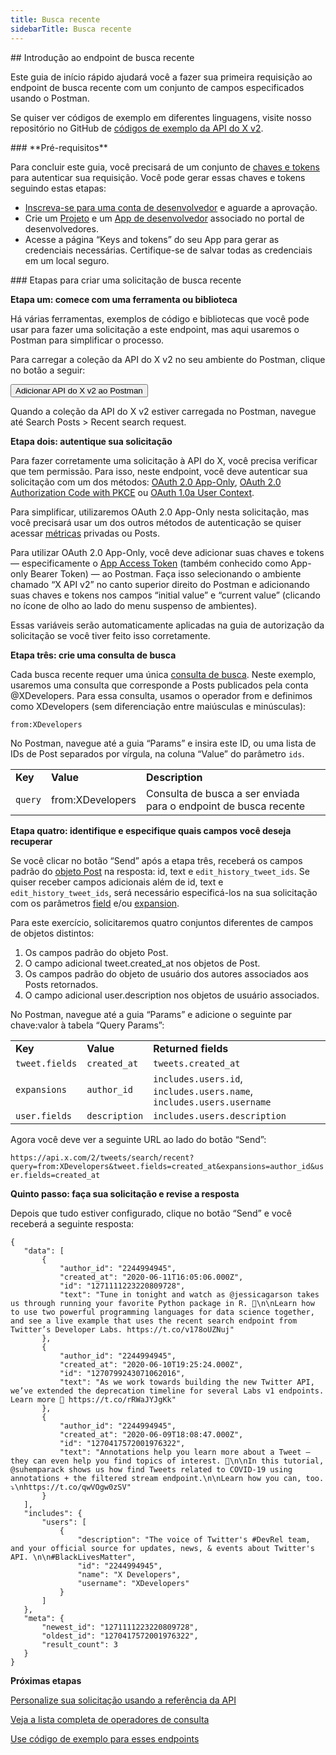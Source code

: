 ```yaml
---
title: Busca recente
sidebarTitle: Busca recente
---
```



<div id="getting-started-with-the-recent-search-endpoint">
  ## Introdução ao endpoint de busca recente
</div>

Este guia de início rápido ajudará você a fazer sua primeira requisição ao endpoint de busca recente com um conjunto de campos especificados usando o Postman.

Se quiser ver códigos de exemplo em diferentes linguagens, visite nosso repositório no GitHub de [códigos de exemplo da API do X v2](https://github.com/xdevplatform/Twitter-API-v2-sample-code).

<Note>
  ### **Pré-requisitos**

  Para concluir este guia, você precisará de um conjunto de [chaves e tokens](/pt-BR/resources/fundamentals/authentication) para autenticar sua requisição. Você pode gerar essas chaves e tokens seguindo estas etapas:

  - [Inscreva-se para uma conta de desenvolvedor](https://developer.x.com/en/apply-for-access) e aguarde a aprovação.
  - Crie um [Projeto](/pt-BR/resources/fundamentals/projects) e um [App de desenvolvedor](/pt-BR/resources/fundamentals/developer-apps) associado no portal de desenvolvedores.
  - Acesse a página “Keys and tokens” do seu App para gerar as credenciais necessárias. Certifique-se de salvar todas as credenciais em um local seguro.
</Note>

<div id="steps-to-build-a-recent-search-request">
  ### Etapas para criar uma solicitação de busca recente
</div>

**Etapa um: comece com uma ferramenta ou biblioteca**

Há várias ferramentas, exemplos de código e bibliotecas que você pode usar para fazer uma solicitação a este endpoint, mas aqui usaremos o Postman para simplificar o processo.

Para carregar a coleção da API do X v2 no seu ambiente do Postman, clique no botão a seguir:

<Button href="https://app.getpostman.com/run-collection/9956214-784efcda-ed4c-4491-a4c0-a26470a67400">
  Adicionar API do X v2 ao Postman
</Button>

Quando a coleção da API do X v2 estiver carregada no Postman, navegue até Search Posts > Recent search request.

**Etapa dois: autentique sua solicitação**

Para fazer corretamente uma solicitação à API do X, você precisa verificar que tem permissão. Para isso, neste endpoint, você deve autenticar sua solicitação com um dos métodos: [OAuth 2.0 App-Only](/pt-BR/resources/fundamentals/authentication#app-only-authentication-and-oauth-2-0-bearer-token), [OAuth 2.0 Authorization Code with PKCE](pt-BR/resources/fundamentals/authentication#oauth-2-0-authorization-code-flow-with-pkce-2) ou [OAuth 1.0a User Context](/pt-BR/resources/fundamentals/authentication).

Para simplificar, utilizaremos OAuth 2.0 App-Only nesta solicitação, mas você precisará usar um dos outros métodos de autenticação se quiser acessar [métricas](/pt-BR/x-api/fundamentals/metrics) privadas ou Posts.

Para utilizar OAuth 2.0 App-Only, você deve adicionar suas chaves e tokens — especificamente o [App Access Token](/pt-BR/resources/fundamentals/authentication#using-and-generating-an-app-only-bearer-token) (também conhecido como App-only Bearer Token) — ao Postman. Faça isso selecionando o ambiente chamado “X API v2” no canto superior direito do Postman e adicionando suas chaves e tokens nos campos “initial value” e “current value” (clicando no ícone de olho ao lado do menu suspenso de ambientes).

Essas variáveis serão automaticamente aplicadas na guia de autorização da solicitação se você tiver feito isso corretamente.

**Etapa três: crie uma consulta de busca**

Cada busca recente requer uma única [consulta de busca](/pt-BR/x-api/posts/search/integrate/build-a-query). Neste exemplo, usaremos uma consulta que corresponde a Posts publicados pela conta @XDevelopers. Para essa consulta, usamos o operador from e definimos como XDevelopers (sem diferenciação entre maiúsculas e minúsculas):

`from:XDevelopers`

No Postman, navegue até a guia “Params” e insira este ID, ou uma lista de IDs de Post separados por vírgula, na coluna “Value” do parâmetro `ids`.

|     |     |     |
| :--- | :--- | :--- |
| **Key** | **Value** | **Description** |
| `query` | from:XDevelopers | Consulta de busca a ser enviada para o endpoint de busca recente |

**Etapa quatro: identifique e especifique quais campos você deseja recuperar**

Se você clicar no botão “Send” após a etapa três, receberá os campos padrão do [objeto Post](/pt-BR/x-api/fundamentals/data-dictionary#tweet) na resposta: id, text e `edit_history_tweet_ids`. Se quiser receber campos adicionais além de id, text e `edit_history_tweet_ids`, será necessário especificá-los na sua solicitação com os parâmetros [field](/pt-BR/x-api/fundamentals/fields) e/ou [expansion](/pt-BR/x-api/fundamentals/expansions).

Para este exercício, solicitaremos quatro conjuntos diferentes de campos de objetos distintos:

1. Os campos padrão do objeto Post.
2. O campo adicional tweet.created\_at nos objetos de Post.
3. Os campos padrão do objeto de usuário dos autores associados aos Posts retornados.
4. O campo adicional user.description nos objetos de usuário associados.

No Postman, navegue até a guia “Params” e adicione o seguinte par chave:valor à tabela “Query Params”:

|     |     |     |
| :--- | :--- | :--- |
| **Key** | **Value** | **Returned fields** |
| `tweet.fields` | `created_at` | `tweets.created_at` |
| `expansions` | `author_id` | `includes.users.id`, `includes.users.name`, `includes.users.username` |
| `user.fields` | `description` | `includes.users.description` |

Agora você deve ver a seguinte URL ao lado do botão “Send”:

`https://api.x.com/2/tweets/search/recent?query=from:XDevelopers&tweet.fields=created_at&expansions=author_id&user.fields=created_at`

**Quinto passo: faça sua solicitação e revise a resposta**

Depois que tudo estiver configurado, clique no botão “Send” e você receberá a seguinte resposta:

```
{
   "data": [
       {
           "author_id": "2244994945",
           "created_at": "2020-06-11T16:05:06.000Z",
           "id": "1271111223220809728",
           "text": "Tune in tonight and watch as @jessicagarson takes us through running your favorite Python package in R. 🍿\n\nLearn how to use two powerful programming languages for data science together, and see a live example that uses the recent search endpoint from Twitter’s Developer Labs. https://t.co/v178oUZNuj"
       },
       {
           "author_id": "2244994945",
           "created_at": "2020-06-10T19:25:24.000Z",
           "id": "1270799243071062016",
           "text": "As we work towards building the new Twitter API, we’ve extended the deprecation timeline for several Labs v1 endpoints. Learn more 📖 https://t.co/rRWaJYJgKk"
       },
       {
           "author_id": "2244994945",
           "created_at": "2020-06-09T18:08:47.000Z",
           "id": "1270417572001976322",
           "text": "Annotations help you learn more about a Tweet — they can even help you find topics of interest. 🔬\n\nIn this tutorial, @suhemparack shows us how find Tweets related to COVID-19 using annotations + the filtered stream endpoint.\n\nLearn how you can, too. ⤵️\nhttps://t.co/qwVOgw0zSV"
       }
   ],
   "includes": {
       "users": [
           {
               "description": "The voice of Twitter's #DevRel team, and your official source for updates, news, & events about Twitter's API. \n\n#BlackLivesMatter",
               "id": "2244994945",
               "name": "X Developers",
               "username": "XDevelopers"
           }
       ]
   },
   "meta": {
       "newest_id": "1271111223220809728",
       "oldest_id": "1270417572001976322",
       "result_count": 3
   }
}
```

**Próximas etapas**

[Personalize sua solicitação usando a referência da API](/pt-BR/x-api/posts/recent-search)

[Veja a lista completa de operadores de consulta](/pt-BR/x-api/posts/search/integrate/build-a-query "See a full list of query operators")

[Use código de exemplo para esses endpoints](https://github.com/xdevplatform/Twitter-API-v2-sample-code "Use sample code for these endpoints")